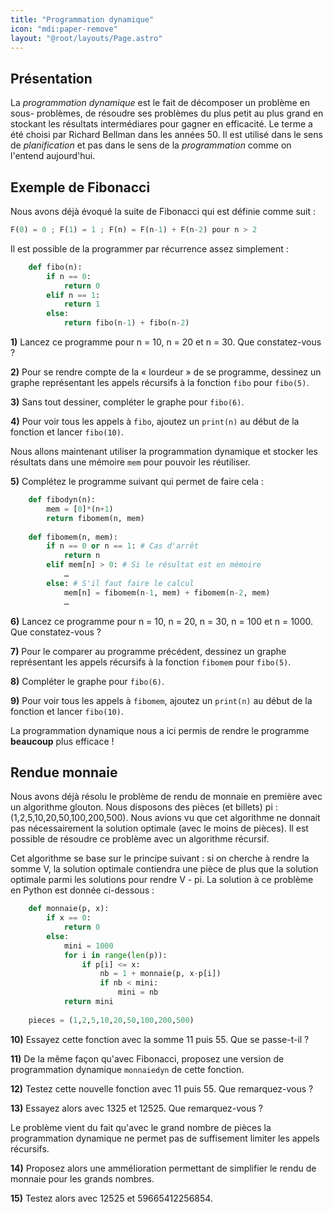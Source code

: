 ```yaml
---
title: "Programmation dynamique"
icon: "mdi:paper-remove"
layout: "@root/layouts/Page.astro"
---
```


## Présentation

La _programmation dynamique_ est le fait de décomposer un problème en sous-
problèmes, de résoudre ses problèmes du plus petit au plus grand en stockant
les résultats intermédiares pour gagner en efficacité. Le terme a été choisi
par Richard Bellman dans les années 50. Il est utilisé dans le sens de
_planification_ et pas dans le sens de la _programmation_ comme on l'entend
aujourd'hui.

## Exemple de Fibonacci

Nous avons déjà évoqué la suite de Fibonacci qui est définie comme suit :

```py
F(0) = 0 ; F(1) = 1 ; F(n) = F(n-1) + F(n-2) pour n > 2
```

Il est possible de la programmer par récurrence assez simplement :

```py
    def fibo(n):
        if n == 0:
            return 0
        elif n == 1:
            return 1
        else:
            return fibo(n-1) + fibo(n-2)
```

**1)** Lancez ce programme pour n = 10, n = 20 et n = 30. Que constatez-vous ?

**2)** Pour se rendre compte de la « lourdeur » de se programme, dessinez un
graphe représentant les appels récursifs à la fonction `fibo` pour `fibo(5)`.

**3)** Sans tout dessiner, compléter le graphe pour `fibo(6)`.

**4)** Pour voir tous les appels à `fibo`, ajoutez un `print(n)` au début de
la fonction et lancer `fibo(10)`.

Nous allons maintenant utiliser la programmation dynamique et stocker les
résultats dans une mémoire `mem` pour pouvoir les réutiliser.

**5)** Complétez le programme suivant qui permet de faire cela :

```py
    def fibodyn(n):
        mem = [0]*(n+1)
        return fibomem(n, mem)
    
    def fibomem(n, mem):
        if n == 0 or n == 1: # Cas d'arrêt
            return n
        elif mem[n] > 0: # Si le résultat est en mémoire
            …
        else: # S'il faut faire le calcul
            mem[n] = fibomem(n-1, mem) + fibomem(n-2, mem)
            …
```

**6)** Lancez ce programme pour n = 10, n = 20, n = 30, n = 100 et n = 1000.
Que constatez-vous ?

**7)** Pour le comparer au programme précédent, dessinez un graphe
représentant les appels récursifs à la fonction `fibomem` pour `fibo(5)`.

**8)** Compléter le graphe pour `fibo(6)`.

**9)** Pour voir tous les appels à `fibomem`, ajoutez un `print(n)` au début
de la fonction et lancer `fibo(10)`.

La programmation dynamique nous a ici permis de rendre le programme
**beaucoup** plus efficace !

## Rendue monnaie

Nous avons déjà résolu le problème de rendu de monnaie en première avec un
algorithme glouton. Nous disposons des pièces (et billets) pi :
(1,2,5,10,20,50,100,200,500). Nous avions vu que cet algorithme ne donnait pas
nécessairement la solution optimale (avec le moins de pièces). Il est possible
de résoudre ce problème avec un algorithme récursif.

Cet algorithme se base sur le principe suivant : si on cherche à rendre la
somme V, la solution optimale contiendra une pièce de plus que la solution
optimale parmi les solutions pour rendre V - pi. La solution à ce problème en
Python est donnée ci-dessous :

```py
    def monnaie(p, x):
        if x == 0:
            return 0
        else:
            mini = 1000
            for i in range(len(p)):
                if p[i] <= x:
                    nb = 1 + monnaie(p, x-p[i])
                    if nb < mini:
                        mini = nb
            return mini
    
    pieces = (1,2,5,10,20,50,100,200,500)
```

**10)** Essayez cette fonction avec la somme 11 puis 55. Que se passe-t-il ?

**11)** De la même façon qu'avec Fibonacci, proposez une version de
programmation dynamique `monnaiedyn` de cette fonction.

**12)** Testez cette nouvelle fonction avec 11 puis 55. Que remarquez-vous ?

**13)** Essayez alors avec 1325 et 12525. Que remarquez-vous ?

Le problème vient du fait qu'avec le grand nombre de pièces la programmation
dynamique ne permet pas de suffisement limiter les appels récursifs.

**14)** Proposez alors une ammélioration permettant de simplifier le rendu de
monnaie pour les grands nombres.

**15)** Testez alors avec 12525 et 59665412256854.
